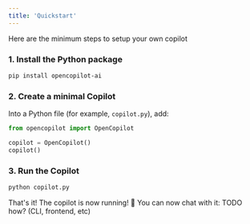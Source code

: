```yaml
---
title: 'Quickstart'
---
```


Here are the minimum steps to setup your own copilot

### 1. Install the Python package

```bash
pip install opencopilot-ai
```

### 2. Create a minimal Copilot

Into a Python file (for example, `copilot.py`), add:


```python
from opencopilot import OpenCopilot

copilot = OpenCopilot()
copilot()
```

### 3. Run the Copilot

```bash
python copilot.py
```

That's it! The copilot is now running! 🎉 You can now chat with it: TODO how? (CLI, frontend, etc)